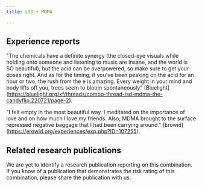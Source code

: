 ---
title: LSD + MDMA

---

## Experience reports

"The chemicals have a definite synergy (the closed-eye visuals while holding onto someone and listening to music are insane, and the world is SO beautiful), but the acid can be overpowered, so make sure to get your doses right. And as for the timing, if you've been peaking on the acid for an hour or two, the rush from the e is amazing. Every weight in your mind and body lifts off you, trees seem to bloom spontaneously" [Bluelight] (https://bluelight.org/xf/threads/combo-thread-lsd-mdma-the-candyflip.220721/page-2).

"I felt empty in the most beautiful way. I meditated on the importance of love and on how much I love my friends. Also, MDMA brought to the surface repressed negative baggage that I had been carrying around." [Erowid] (https://erowid.org/experiences/exp.php?ID=107255).


## Related research publications

We are yet to identify a research publication reporting on this combination. If you know of a publication that demonstrates the risk rating of this combination, please share the publication with us.



